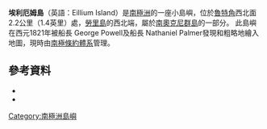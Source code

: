 {{coord|60|42|S|44|51|W|source:GNIS|display=title}} 

'''埃利厄姆島'''（英語：Eillium Island）是[[南極洲|南極洲]]的一座小島嶼，位於[[魯特角|魯特角]]西北面2.2公里（1.4英里）處，[[勞里島|勞里島]]的西北端，屬於[[南奧克尼群島|南奧克尼群島]]的一部分。
此島嶼在西元1821年被船長 George Powell及船長 Nathaniel Palmer發現和粗略地繪入地圖，現時由[[南極條約體系|南極條約體系]]管理。

==參考資料==
*{{cite web |url= http://www.birdlife.org |title= Eillium Island |accessdate= 2012-12-20 |work= BirdLife data zone: Important Bird Areas |first=  |last=  |publisher= BirdLife International |date= 2012 |archive-date= 2007-07-10 |archive-url= https://www.webcitation.org/5QE8rvIqH?url=http://www.birdlife.org/ |dead-url= no }}
*{{usgs-gazetteer|id=4371}}

{{Antarctica-geo-stub}}
[[Category:南極洲島嶼|Category:南極洲島嶼]]